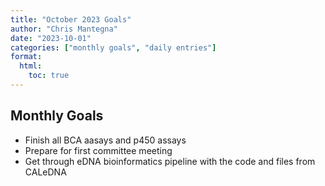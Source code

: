 ```yaml
---
title: "October 2023 Goals"
author: "Chris Mantegna"
date: "2023-10-01"
categories: ["monthly goals", "daily entries"]
format:
  html:
    toc: true
---
```


## Monthly Goals

-   Finish all BCA aasays and p450 assays
-   Prepare for first committee meeting
-   Get through eDNA bioinformatics pipeline with the code and files
    from CALeDNA
